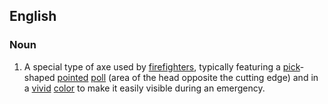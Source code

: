 ==English==

===Noun===
{{wikipedia}}
{{en-noun}}
# A special type of axe used by [[firefighter]]s, typically featuring a [[pick]]-shaped [[pointed]] [[poll]] (area of the head opposite the cutting edge) and in a [[vivid]] [[color]] to make it easily visible during an emergency.
